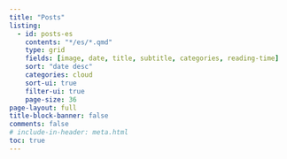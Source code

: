 ```yaml
---
title: "Posts"
listing:
  - id: posts-es
    contents: "*/es/*.qmd"
    type: grid
    fields: [image, date, title, subtitle, categories, reading-time]
    sort: "date desc"
    categories: cloud
    sort-ui: true
    filter-ui: true
    page-size: 36     
page-layout: full
title-block-banner: false
comments: false
# include-in-header: meta.html  
toc: true
---
```


::: {#posts}
:::
